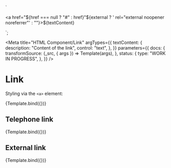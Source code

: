 <!--
@license EUPL-1.2
Copyright (c) 2021 Robbert Broersma
-->

  `<section class="utrecht-html">
  <a href="${href === null ? "#" : href}"${external ? ' rel="external noopener noreferrer"' : ""}>${textContent}</a>
</section>`;

<Meta
  title="HTML Component/Link"
  argTypes={{
    textContent: {
      description: "Content of the link",
      control: "text",
    },
  }}
  parameters={{
    docs: {
      transformSource: (_src, { args }) => Template(args),
    },
    status: {
      type: "WORK IN PROGRESS",
    },
  }}
/>

# Link

Styling via the `<a>` element:

<Canvas>
  <Story
    name="Link"
    args={{
      textContent: "The Quick Brown Fox Jumps Over The Lazy Dog",
    }}
  >
    {Template.bind({})}
  </Story>
</Canvas>

<ArgsTable story="Link" />

## Telephone link

<Canvas>
  <Story
    name="Telephone link"
    args={{
      href: "tel:+31555385385",
      textContent: "+31 555 385 385",
    }}
  >
    {Template.bind({})}
  </Story>
</Canvas>

## External link

<Canvas>
  <Story
    name="External link"
    args={{
      external: true,
      href: "https://example.com/",
      textContent: "The Quick Brown Fox Jumps Over The Lazy Dog",
    }}
  >
    {Template.bind({})}
  </Story>
</Canvas>
